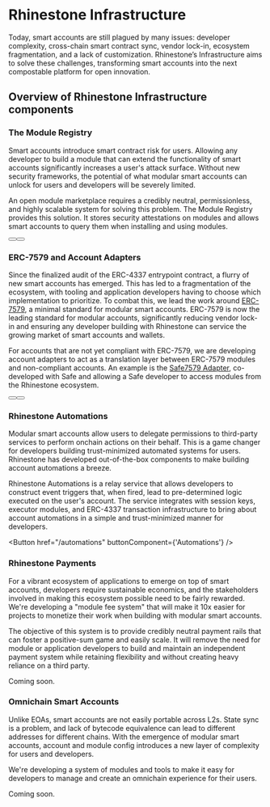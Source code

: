 
# Rhinestone Infrastructure

Today, smart accounts are still plagued by many issues: developer complexity, cross-chain smart contract sync, vendor lock-in, ecosystem fragmentation, and a lack of customization. Rhinestone’s Infrastructure aims to solve these challenges, transforming smart accounts into the next compostable platform for open innovation.

<div className="my-8">
  <ProtocolBanner width={1000} height={400} />
</div>

## Overview of Rhinestone Infrastructure components

### The Module Registry

Smart accounts introduce smart contract risk for users. Allowing any developer to build a module that can extend the functionality of smart accounts significantly increases a user's attack surface. Without new security frameworks, the potential of what modular smart accounts can unlock for users and developers will be severely limited.

An open module marketplace requires a credibly neutral, permissionless, and highly scalable system for solving this problem. The Module Registry provides this solution. It stores security attestations on modules and allows smart accounts to query them when installing and using modules.

<div className="flex flex-row gap-x-[10px] mb-8">
  <Button href="/module-registry" buttonComponent={'Module Registry'} />
  <Button
    href="http://t.me/kurt_larsen"
    buttonComponent="Become a module Auditor"
    isNewTab
  />
</div>

### ERC-7579 and Account Adapters

Since the finalized audit of the ERC-4337 entrypoint contract, a flurry of new smart accounts has emerged. This has led to a fragmentation of the ecosystem, with tooling and application developers having to choose which implementation to prioritize. To combat this, we lead the work around [ERC-7579](https://erc7579.com), a minimal standard for modular smart accounts. ERC-7579 is now the leading standard for modular accounts, significantly reducing vendor lock-in and ensuring any developer building with Rhinestone can service the growing market of smart accounts and wallets.

For accounts that are not yet compliant with ERC-7579, we are developing account adapters to act as a translation layer between ERC-7579 modules and non-compliant accounts. An example is the [Safe7579 Adapter](/safe7579), co-developed with Safe and allowing a Safe developer to access modules from the Rhinestone ecosystem.

<div className="flex flex-row gap-x-[10px] mb-8">
  <Button href="https://erc7579.com/" buttonComponent={'ERC-7579'} isNewTab />
  <Button href="/safe7579" buttonComponent={'Safe7579'} />
</div>

### Rhinestone Automations

Modular smart accounts allow users to delegate permissions to third-party services to perform onchain actions on their behalf. This is a game changer for developers building trust-minimized automated systems for users. Rhinestone has developed out-of-the-box components to make building account automations a breeze.

Rhinestone Automations is a relay service that allows developers to construct event triggers that, when fired, lead to pre-determined logic executed on the user's account. The service integrates with session keys, executor modules, and ERC-4337 transaction infrastructure to bring about account automations in a simple and trust-minimized manner for developers.

<Button href="/automations" buttonComponent={'Automations'} />

### Rhinestone Payments

For a vibrant ecosystem of applications to emerge on top of smart accounts, developers require sustainable economics, and the stakeholders involved in making this ecosystem possible need to be fairly rewarded. We're developing a "module fee system" that will make it 10x easier for projects to monetize their work when building with modular smart accounts.

The objective of this system is to provide credibly neutral payment rails that can foster a positive-sum game and easily scale. It will remove the need for module or application developers to build and maintain an independent payment system while retaining flexibility and without creating heavy reliance on a third party.

Coming soon.

### Omnichain Smart Accounts

Unlike EOAs, smart accounts are not easily portable across L2s. State sync is a problem, and lack of bytecode equivalence can lead to different addresses for different chains. With the emergence of modular smart accounts, account and module config introduces a new layer of complexity for users and developers.

We're developing a system of modules and tools to make it easy for developers to manage and create an omnichain experience for their users.

Coming soon.
